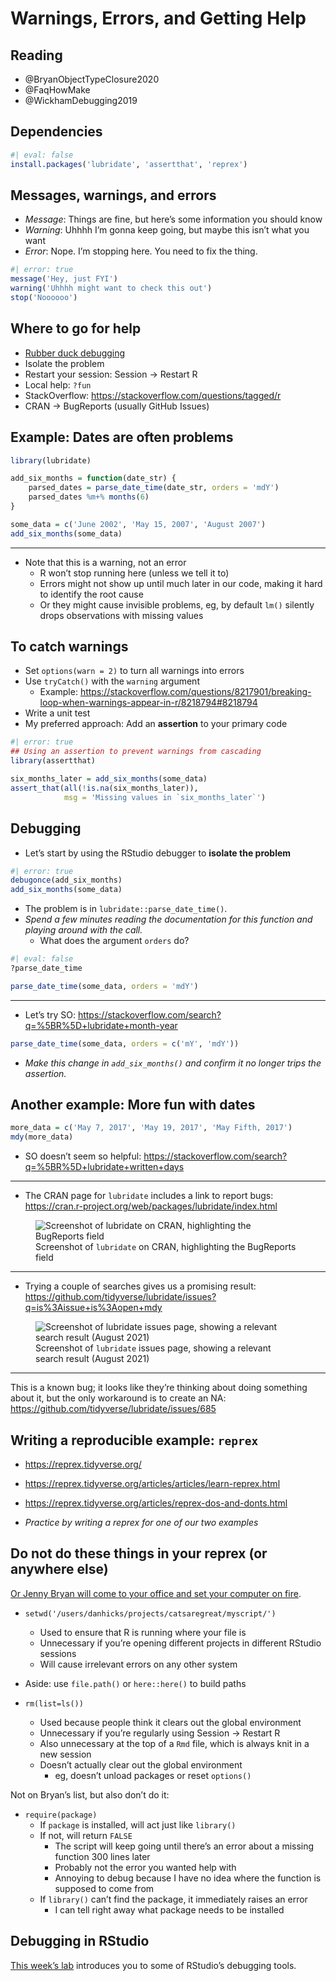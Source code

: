 # Warnings, Errors, and Getting Help 

## Reading

- @BryanObjectTypeClosure2020
- @FaqHowMake
- @WickhamDebugging2019

## Dependencies

```r
#| eval: false
install.packages('lubridate', 'assertthat', 'reprex')
```

## Messages, warnings, and errors

- *Message*:  Things are fine, but here's some information you should know
- *Warning*:  Uhhhh I'm gonna keep going, but maybe this isn't what you want
- *Error*:  Nope.  I'm stopping here.  You need to fix the thing. 

```r
#| error: true
message('Hey, just FYI')
warning('Uhhhh might want to check this out')
stop('Noooooo')
```

## Where to go for help

- [Rubber duck debugging](https://en.wikipedia.org/wiki/Rubber_duck_debugging)
- Isolate the problem
- Restart your session: Session $\to$ Restart R
- Local help: `?fun`
- StackOverflow: <https://stackoverflow.com/questions/tagged/r>
- CRAN $\to$ BugReports (usually GitHub Issues)

## Example: Dates are often problems

```r
library(lubridate)

add_six_months = function(date_str) {
    parsed_dates = parse_date_time(date_str, orders = 'mdY')
    parsed_dates %m+% months(6) 
}

some_data = c('June 2002', 'May 15, 2007', 'August 2007')
add_six_months(some_data)
```

---

- Note that this is a warning, not an error
    - R won't stop running here (unless we tell it to)
    - Errors might not show up until much later in our code, making it hard to identify the root cause
    - Or they might cause invisible problems, eg, by default `lm()` silently drops observations with missing values

## To catch warnings

- Set `options(warn = 2)` to turn all warnings into errors
- Use `tryCatch()` with the `warning` argument
    - Example: <https://stackoverflow.com/questions/8217901/breaking-loop-when-warnings-appear-in-r/8218794#8218794>
- Write a unit test
- My preferred approach: Add an **assertion** to your primary code
    
```r
#| error: true
## Using an assertion to prevent warnings from cascading
library(assertthat)

six_months_later = add_six_months(some_data)
assert_that(all(!is.na(six_months_later)), 
            msg = 'Missing values in `six_months_later`')
```

## Debugging 

- Let's start by using the RStudio debugger to **isolate the problem**

```r
#| error: true
debugonce(add_six_months)
add_six_months(some_data)
```

- The problem is in `lubridate::parse_date_time()`.  
- *Spend a few minutes reading the documentation for this function and playing around with the call.* 
    - What does the argument `orders` do? 

```r
#| eval: false
?parse_date_time
```
```r
parse_date_time(some_data, orders = 'mdY')
```

---

- Let's try SO: <https://stackoverflow.com/search?q=%5BR%5D+lubridate+month-year>

```r
parse_date_time(some_data, orders = c('mY', 'mdY'))
```

- *Make this change in `add_six_months()` and confirm it no longer trips the assertion.* 

## Another example: More fun with dates

```r
more_data = c('May 7, 2017', 'May 19, 2017', 'May Fifth, 2017')
mdy(more_data)
```

- SO doesn't seem so helpful: <https://stackoverflow.com/search?q=%5BR%5D+lubridate+written+days>

---

- The CRAN page for `lubridate` includes a link to report bugs: <https://cran.r-project.org/web/packages/lubridate/index.html>

![Screenshot of `lubridate` on CRAN, highlighting the BugReports field](images/02-basics/lubridate_cran.png)

---

- Trying a couple of searches gives us a promising result: <https://github.com/tidyverse/lubridate/issues?q=is%3Aissue+is%3Aopen+mdy>
    
![Screenshot of `lubridate` issues page, showing a relevant search result (August 2021)](images/02-basics/lubridate_issues.png)

---

This is a known bug; it looks like they're thinking about doing something about it, but the only workaround is to create an NA:  <https://github.com/tidyverse/lubridate/issues/685>


## Writing a reproducible example: `reprex`

- <https://reprex.tidyverse.org/>
- <https://reprex.tidyverse.org/articles/articles/learn-reprex.html>
- <https://reprex.tidyverse.org/articles/reprex-dos-and-donts.html>

- *Practice by writing a reprex for one of our two examples*

## Do not do these things in your reprex (or anywhere else)

[Or Jenny Bryan will come to your office and set your computer on fire](https://www.tidyverse.org/blog/2017/12/workflow-vs-script/). 

- `setwd('/users/danhicks/projects/catsaregreat/myscript/')`
    - Used to ensure that R is running where your file is
    - Unnecessary if you're opening different projects in different RStudio sessions
    - Will cause irrelevant errors on any other system

- Aside:  use `file.path()` or `here::here()` to build paths
    
- `rm(list=ls())`
    - Used because people think it clears out the global environment
    - Unnecessary if you're regularly using Session $\to$ Restart R
    - Also unnecessary at the top of a `Rmd` file, which is always knit in a new session
    - Doesn't actually clear out the global environment
        - eg, doesn't unload packages or reset `options()`
        
Not on Bryan's list, but also don't do it: 

- `require(package)`
    - If `package` is installed, will act just like `library()`
    - If not, will return `FALSE`
        - The script will keep going until there's an error about a missing function 300 lines later
        - Probably not the error you wanted help with
        - Annoying to debug because I have no idea where the function is supposed to come from
    - If `library()` can't find the package, it immediately raises an error
        - I can tell right away what package needs to be installed

## Debugging in RStudio

[This week's lab](https://github.com/data-science-methods/lab-w03-debugging) introduces you to some of RStudio's debugging tools. 
